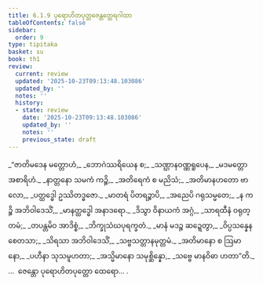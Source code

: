 ```yaml
---
title: 6.1.9 ပုရောဟိတပုတ္တဇေန္တတ္ထေရဂါထာ
tableOfContents: false
sidebar:
  order: 9
type: tipitaka
basket: su
book: th1
review:
  current: review
  updated: '2025-10-23T09:13:48.103086'
  updated_by: ''
  notes: ''
  history:
  - state: review
    date: '2025-10-23T09:13:48.103086'
    updated_by: ''
    notes: ''
    previous_state: draft
---
```



<ReviewStatus review={frontmatter.review} showDetails={true} />

<HypothesisAnnotation frontmatter={frontmatter} />

<DynamicBreadcrumb />

<Division number="423" book="th1" e="ch" v="19" p="287">

<Paragraph number="699" type="verses" book="th1">
_“ဇာတိမဒေန မတ္တောဟံ,_  
_ဘောဂဲဿရိယေန စ;_  
_သဏ္ဌာနဝဏ္ဏရူပေန,_  
_မဒမတ္တော အစာရိဟံ._  

</Paragraph>

</Division>
<Division number="424" book="th1" e="ch" v="19" p="287">

<Paragraph number="700" type="verses" book="th1">
_နာတ္တနော သမကံ ကဉ္စိ,_  
_အတိရေကံ စ မညိသံ;_  
_အတိမာနဟတော ဗာလော,_  
_ပတ္ထဒ္ဓေါ ဥဿိတဒ္ဓဇော._  

</Paragraph>

</Division>
<Division number="425" book="th1" e="ch" v="19" p="287">

<Paragraph number="701" type="verses" book="th1">
_မာတရံ ပိတရဉ္စာပိ,_  
_အညေပိ ဂရုသမ္မတေ;_  
_န ကဉ္စိ အဘိဝါဒေသိံ,_  
_မာနတ္ထဒ္ဓေါ အနာဒရော._  

</Paragraph>

</Division>
<Division number="426" book="th1" e="ch" v="19" p="287">

<Paragraph number="702" type="verses" book="th1">
_ဒိသွာ ဝိနာယကံ အဂ္ဂံ,_  
_သာရထီနံ ဝရုတ္တမံ;_  
_တပန္တမိဝ အာဒိစ္စံ,_  
_ဘိက္ခုသံဃပုရက္ခတံ._  

</Paragraph>

</Division>
<Division number="427" book="th1" e="ch" v="19" p="287">

<Paragraph number="703" type="verses" book="th1">
_မာနံ မဒဉ္စ ဆဍ္ဍေတွာ,_  
_ဝိပ္ပသန္နေန စေတသာ;_  
_သိရသာ အဘိဝါဒေသိံ,_  
_သဗ္ဗသတ္တာနမုတ္တမံ._  

</Paragraph>

</Division>
<Division number="428" book="th1" e="ch" v="19" p="287">

<Paragraph number="704" type="verses" book="th1">
_အတိမာနော စ ဩမာနော,_  
_ပဟီနာ သုသမူဟတာ;_  
_အသ္မိမာနော သမုစ္ဆိန္နော,_  
_သဗ္ဗေ မာနဝိဓာ ဟတာ”တိ._  


</Paragraph>
</Division>

<Paragraph number="705" type="center" book="th1">
…  ဇေန္တော ပုရောဟိတပုတ္တော ထေရော… .
</Paragraph>